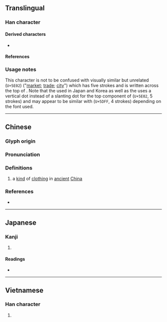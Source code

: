 {{also|市|帀}}
{{character info}}
==Translingual==

===Han character===
{{Han char|rn=50|rad=巾|as=01|sn=4|four=50227|canj=JB|ids=⿻一巾}}

====Derived characters====
* {{l|mul|[[㤄]], [[䍨]], [[䑔]], [[䟛]], [[䢌]], [[䣪]], [[䰽]], [[杮]], [[犻]], [[芾]], [[㺻]], [[馷]]}} <!-- Contains 巿 (U+5DFF, 4 strokes) not 市 (U+5E02, 5 strokes) -->

====References====
{{Han ref|kx=0328.010|dkj=08772|dj=0632.100|hdz=10728.020|uh=5DFF}}

===Usage notes===
This character is not to be confused with visually similar but unrelated <span style="font-size:xx-large;" lang=zh>{{l|mul|市}}</span> (<code>U+5E02</code>) ("[[market]]; [[trade]]; [[city]]") which has five strokes and is written <span style="font-size:large;" lang=zh>{{l|mul|亠}}</span> across the top of {{l|mul|巾}}. Note that the {{w|Ming (typefaces)|Ming typeface}} used in Japan and Korea as well as the {{w|Kangxi dictionary}} uses a vertical dot instead of a slanting {{l|mul|丶}} dot for the top component of <span style="font-size:xx-large;" lang=zh>{{l|mul|市}}</span> (<code>U+5E02</code>, 5 strokes) and may appear to be similar with <span style="font-size:xx-large" lang=zh>{{l|mul|巿}}</span> (<code>U+5DFF</code>, 4 strokes) depending on the font used.

----

==Chinese==
{{zh-forms|alt=*韍}}

===Glyph origin===
{{Han etym}}

===Pronunciation===
{{zh-pron
|m=fú
|c=fat1
|mc=y
|oc=y
|cat=
}}

===Definitions===
{{zh-hanzi}}

# a [[kind]] of [[clothing]] in [[ancient]] [[China]]

===References===
* {{R:twedu|B00917}}

----

==Japanese==

===Kanji===
{{ja-kanji|grade=|rs=巾01}}

# {{rfdef|ja|sort=巾01}}

====Readings====
* {{ja-readings
|goon=ほち
|kanon=ふつ
|kun=ひざかけ
}}

----

==Vietnamese==

===Han character===
{{vi-readings|rs=巾01|reading=phất}}<!--Nom Foundation does not have this character in its database-->

# {{rfdef|vi|sort=巾01}}